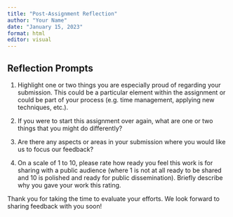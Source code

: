 ```yaml
---
title: "Post-Assignment Reflection"
author: "Your Name"
date: "January 15, 2023"
format: html
editor: visual
---
```


## Reflection Prompts

1.  Highlight one or two things you are especially proud of regarding your submission. This could be a particular element within the assignment or could be part of your process (e.g. time management, applying new techniques, etc.).

2.  If you were to start this assignment over again, what are one or two things that you might do differently?

3.  Are there any aspects or areas in your submission where you would like us to focus our feedback?

4.  On a scale of 1 to 10, please rate how ready you feel this work is for sharing with a public audience (where 1 is not at all ready to be shared and 10 is polished and ready for public dissemination). Briefly describe why you gave your work this rating.

Thank you for taking the time to evaluate your efforts. We look forward to sharing feedback with you soon!
